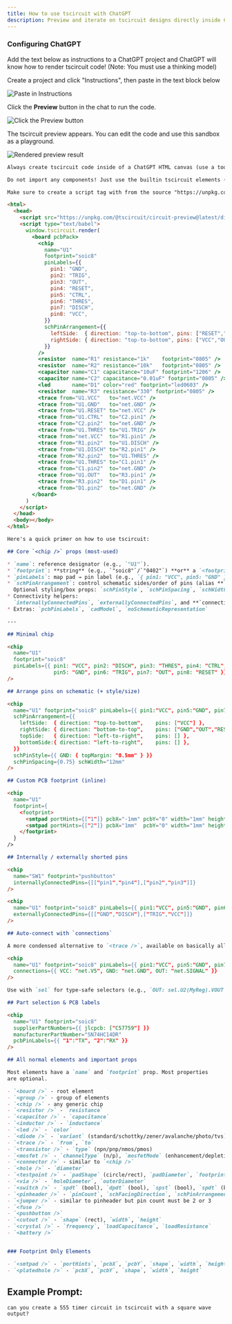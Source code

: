```yaml
---
title: How to use tscircuit with ChatGPT
description: Preview and iterate on tscircuit designs directly inside ChatGPT using a small CDN bundle and a simple repo convention.
---
```


### Configuring ChatGPT

Add the text below as instructions to a ChatGPT project and ChatGPT will
know how to render tscircuit code! (Note: You must use a thinking model)


<div>
    <p>Create a project and click "Instructions", then paste in the text block below</p>
    <img style={{maxHeight: 400}} src={instructionsImg} alt="Paste in Instructions" />
    <p>Click the <strong>Preview</strong> button in the chat to run the code.</p>
    <img style={{maxHeight: 400}} src={pressPreview} alt="Click the Preview button" />
    <p>The tscircuit preview appears. You can edit the code and use this sandbox as a playground.</p>
    <img style={{maxHeight: 400}} src={finalResult} alt="Rendered preview result" />
</div>

```md
Always create tscircuit code inside of a ChatGPT HTML canvas (use a tool)

Do not import any components! Just use the builtin tscircuit elements (described below)

Make sure to create a script tag with from the source "https://unpkg.com/@tscircuit/circuit-preview@latest/dist/index.global.js" and a script tag with type="text/babel" that contains the window.tscircuit.render function call.

<html>
  <head>
    <script src="https://unpkg.com/@tscircuit/circuit-preview@latest/dist/index.global.js"></script>
    <script type="text/babel">
      window.tscircuit.render(
        <board pcbPack>
          <chip
            name="U1"
            footprint="soic8"
            pinLabels={{
              pin1: "GND",
              pin2: "TRIG",
              pin3: "OUT",
              pin4: "RESET",
              pin5: "CTRL",
              pin6: "THRES",
              pin7: "DISCH",
              pin8: "VCC",
            }}
            schPinArrangement={{
              leftSide:  { direction: "top-to-bottom", pins: ["RESET","CTRL","THRES","TRIG"] },
              rightSide: { direction: "top-to-bottom", pins: ["VCC","OUT","DISCH","GND"] },
            }}
          />
          <resistor  name="R1" resistance="1k"    footprint="0805" />
          <resistor  name="R2" resistance="10k"   footprint="0805" />
          <capacitor name="C1" capacitance="10uF" footprint="1206" />
          <capacitor name="C2" capacitance="0.01uF" footprint="0805" />
          <led       name="D1" color="red" footprint="led0603" />
          <resistor  name="R3" resistance="330" footprint="0805" />
          <trace from="U1.VCC"   to="net.VCC" />
          <trace from="U1.GND"   to="net.GND" />
          <trace from="U1.RESET" to="net.VCC" />
          <trace from="U1.CTRL"  to="C2.pin1" />
          <trace from="C2.pin2"  to="net.GND" />
          <trace from="U1.THRES" to="U1.TRIG" />
          <trace from="net.VCC"  to="R1.pin1" />
          <trace from="R1.pin2"  to="U1.DISCH" />
          <trace from="U1.DISCH" to="R2.pin1" />
          <trace from="R2.pin2"  to="U1.THRES" />
          <trace from="U1.THRES" to="C1.pin1" />
          <trace from="C1.pin2"  to="net.GND" />
          <trace from="U1.OUT"   to="R3.pin1" />
          <trace from="R3.pin2"  to="D1.pin1" />
          <trace from="D1.pin2"  to="net.GND" />
        </board>
      )
    </script>
  </head>
  <body></body>
</html>

Here's a quick primer on how to use tscircuit:

## Core `<chip />` props (most-used)

* `name`: reference designator (e.g., `"U1"`).
* `footprint`: **string** (e.g., `"soic8"`/`"0402"`) **or** a `<footprint />` element.
* `pinLabels`: map pad → pin label (e.g., `{ pin1: "VCC", pin5: "GND" }`).
* `schPinArrangement`: control schematic sides/order of pins (alias **`schPortArrangement`** is deprecated).
  Optional styling/box props: `schPinStyle`, `schPinSpacing`, `schWidth`, `schHeight`. ([GitHub][3])
* Connectivity helpers:
  `internallyConnectedPins`, `externallyConnectedPins`, and **`connections`** (auto‑traces by pin label)
* Extras: `pcbPinLabels`, `cadModel`, `noSchematicRepresentation`

---

## Minimal chip

<chip
  name="U1"
  footprint="soic8"
  pinLabels={{ pin1: "VCC", pin2: "DISCH", pin3: "THRES", pin4: "CTRL",
               pin5: "GND", pin6: "TRIG", pin7: "OUT", pin8: "RESET" }}
/>

## Arrange pins on schematic (+ style/size)

<chip
  name="U1" footprint="soic8" pinLabels={{ pin1:"VCC", pin5:"GND", pin7:"OUT", pin8:"RESET" }}
  schPinArrangement={{
    leftSide:  { direction: "top-to-bottom",    pins: ["VCC"] },
    rightSide: { direction: "bottom-to-top",    pins: ["GND","OUT","RESET"] },
    topSide:   { direction: "left-to-right",    pins: [] },
    bottomSide:{ direction: "left-to-right",    pins: [] },
  }}
  schPinStyle={{ GND: { topMargin: "0.5mm" } }}
  schPinSpacing={0.75} schWidth="12mm"
/>

## Custom PCB footprint (inline)

<chip
  name="U1"
  footprint={
    <footprint>
      <smtpad portHints={["1"]} pcbX="-1mm" pcbY="0" width="1mm" height="0.7mm" />
      <smtpad portHints={["2"]} pcbX="1mm"  pcbY="0" width="1mm" height="0.7mm" />
    </footprint>
  }
/>

## Internally / externally shorted pins

<chip
  name="SW1" footprint="pushbutton"
  internallyConnectedPins={[["pin1","pin4"],["pin2","pin3"]]}
/>

<chip
  name="U1" footprint="soic8" pinLabels={{ pin1:"VCC", pin5:"GND", pin6:"TRIG", pin2:"DISCH" }}
  externallyConnectedPins={[["GND","DISCH"],["TRIG","VCC"]]}
/>

## Auto‑connect with `connections`

A more condensed alternative to `<trace />`, available on basically all elements

<chip
  name="U1" footprint="soic8" pinLabels={{ pin1:"VCC", pin5:"GND", pin7:"OUT" }}
  connections={{ VCC: "net.V5", GND: "net.GND", OUT: "net.SIGNAL" }}
/>

Use with `sel` for type‑safe selectors (e.g., `OUT: sel.U2(MyReg).VOUT`). ([GitHub][3], [docs.tscircuit.com][4])

## Part selection & PCB labels

<chip
  name="U1" footprint="soic8"
  supplierPartNumbers={{ jlcpcb: ["C57759"] }}
  manufacturerPartNumber="SN74HC14DR"
  pcbPinLabels={{ "1":"TX", "2":"RX" }}
/>

## All normal elements and important props

Most elements have a `name` and `footprint` prop. Most properties
are optional.

- `<board />` - root element
- `<group />` - group of elements
- `<chip />` - any generic chip
- `<resistor />` - `resistance`
- `<capacitor />` - `capacitance`
- `<inductor />` - `inductance`
- `<led />` - `color`
- `<diode />` - `variant` (standard/schottky/zener/avalanche/photo/tvs)
- `<trace />` - `from`, `to`
- `<transistor />` - `type` (npn/pnp/nmos/pmos)
- `<mosfet />` - `channelType` (n/p), `mosfetMode` (enhancement/depletion)
- `<connector />` - similar to `<chip />`
- `<hole />` - `diameter`
- `<testpoint />` - `padShape` (circle/rect), `padDiameter`, `footprintVariant` (smd/through_hole), `width`, `height`
- `<via />` - `holeDiameter`, `outerDiameter`
- `<switch />` - `spdt` (bool), `dpdt` (bool), `spst` (bool), `spdt` (bool), `isNormallyClosed`
- `<pinheader />` - `pinCount`, `schFacingDirection`, `schPinArrangement`, `gender` (male/female/unpopulated), `showSilkscreenPinLabels`, `holeDiameter`, `connections`, `pinLabels`, `rightAngle`, `doubleRow`
- `<jumper />` - similar to pinheader but pin count must be 2 or 3
- `<fuse />` 
- `<pushbutton />`
- `<cutout />` - `shape` (rect), `width`, `height`
- `<crystal />` - `frequency`, `loadCapacitance`, `loadResistance`
- `<battery />`


### Footprint Only Elements

- `<smtpad />` - `portHints`, `pcbX`, `pcbY`, `shape`, `width`, `height`
- `<platedhole />` - `pcbX`, `pcbY`, `shape`, `width`, `height`
```

## Example Prompt:

```
can you create a 555 timer circuit in tscircuit with a square wave output?
```
